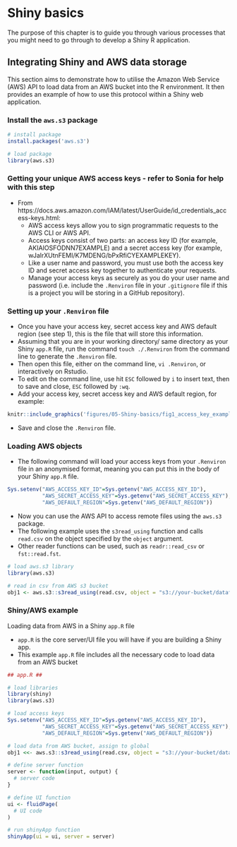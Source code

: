 # Shiny basics  

The purpose of this chapter is to guide you through various processes that you might need to go through to develop a Shiny R application.  

## Integrating Shiny and AWS data storage  

This section aims to demonstrate how to utilise the Amazon Web Service (AWS) API to load data from an AWS bucket into the R environment. It then provides an example of how to use this protocol within a Shiny web application.  

### Install the `aws.s3` package  

```r

# install package
install.packages('aws.s3')

# load package
library(aws.s3)

```

### Getting your unique AWS access keys - refer to Sonia for help with this step  

  * From https://docs.aws.amazon.com/IAM/latest/UserGuide/id_credentials_access-keys.html:  
    * AWS access keys allow you to sign programmatic requests to the AWS CLI or AWS API.  
    * Access keys consist of two parts: an access key ID (for example, AKIAIOSFODNN7EXAMPLE) and a secret access key (for example, wJalrXUtnFEMI/K7MDENG/bPxRfiCYEXAMPLEKEY).  
    * Like a user name and password, you must use both the access key ID and secret access key together to authenticate your requests.  
    * Manage your access keys as securely as you do your user name and password (i.e. include the `.Renviron` file in your `.gitignore` file if this is a project you will be storing in a GitHub repository).  

### Setting up your `.Renviron` file  
  * Once you have your access key, secret access key and AWS default region (see step 1), this is the file that will store this information.
  * Assuming that you are in your working directory/ same directory as your Shiny `app.R` file, run the command `touch ./.Renviron` from the command line to generate the `.Renviron` file.   
  * Then open this file, either on the command line, `vi .Renviron`, or interactively on Rstudio.  
  * To edit on the command line, use hit `ESC` followed by `i` to insert text, then to save and close, `ESC` followed by `:wq`.  
  * Add your access key, secret access key and AWS default region, for example:  

```r
knitr::include_graphics('figures/05-Shiny-basics/fig1_access_key_example.png')
```

  * Save and close the `.Renviron` file.  

### Loading AWS objects  
  * The following command will load your access keys from your `.Renviron` file in an anonymised format, meaning you can put this in the body of your Shiny `app.R` file.  
  
```r

Sys.setenv("AWS_ACCESS_KEY_ID"=Sys.getenv("AWS_ACCESS_KEY_ID"),
           "AWS_SECRET_ACCESS_KEY"=Sys.getenv("AWS_SECRET_ACCESS_KEY"),
           "AWS_DEFAULT_REGION"=Sys.getenv("AWS_DEFAULT_REGION"))

```

  * Now you can use the AWS API to access remote files using the `aws.s3` package.  
  * The following example uses the `s3read_using` function and calls `read.csv` on the object specified by the `object` argument.  
  * Other reader functions can be used, such as `readr::read_csv` or `fst::read.fst`.  

```r

# load aws.s3 library
library(aws.s3)

# read in csv from AWS s3 bucket 
obj1 <- aws.s3::s3read_using(read.csv, object = "s3://your-bucket/dataframe.csv")

```

### Shiny/AWS example

Loading data from AWS in a Shiny `app.R` file

  * `app.R` is the core server/UI file you will have if you are building a Shiny app.  
  * This example `app.R` file includes all the necessary code to load data from an AWS bucket  

```r

## app.R ##

# load libraries
library(shiny)
library(aws.s3)

# load access keys
Sys.setenv("AWS_ACCESS_KEY_ID"=Sys.getenv("AWS_ACCESS_KEY_ID"),
           "AWS_SECRET_ACCESS_KEY"=Sys.getenv("AWS_SECRET_ACCESS_KEY"),
           "AWS_DEFAULT_REGION"=Sys.getenv("AWS_DEFAULT_REGION"))

# load data from AWS bucket, assign to global 
obj1 <<- aws.s3::s3read_using(read.csv, object = "s3://your-bucket/dataframe.csv")

# define server function
server <- function(input, output) {
  # server code
}

# define UI function
ui <- fluidPage(
  # UI code
)

# run shinyApp function 
shinyApp(ui = ui, server = server)

```

